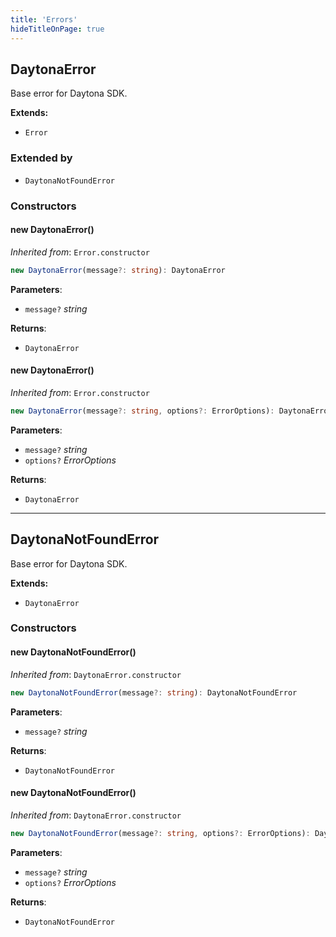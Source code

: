```yaml
---
title: 'Errors'
hideTitleOnPage: true
---
```


## DaytonaError

Base error for Daytona SDK.

**Extends:**

- `Error`

### Extended by

- `DaytonaNotFoundError`

### Constructors

#### new DaytonaError()

_Inherited from_: `Error.constructor`

```ts
new DaytonaError(message?: string): DaytonaError
```

**Parameters**:

- `message?` _string_

**Returns**:

- `DaytonaError`

#### new DaytonaError()

_Inherited from_: `Error.constructor`

```ts
new DaytonaError(message?: string, options?: ErrorOptions): DaytonaError
```

**Parameters**:

- `message?` _string_
- `options?` _ErrorOptions_

**Returns**:

- `DaytonaError`

---

## DaytonaNotFoundError

Base error for Daytona SDK.

**Extends:**

- `DaytonaError`

### Constructors

#### new DaytonaNotFoundError()

_Inherited from_: `DaytonaError.constructor`

```ts
new DaytonaNotFoundError(message?: string): DaytonaNotFoundError
```

**Parameters**:

- `message?` _string_

**Returns**:

- `DaytonaNotFoundError`

#### new DaytonaNotFoundError()

_Inherited from_: `DaytonaError.constructor`

```ts
new DaytonaNotFoundError(message?: string, options?: ErrorOptions): DaytonaNotFoundError
```

**Parameters**:

- `message?` _string_
- `options?` _ErrorOptions_

**Returns**:

- `DaytonaNotFoundError`
